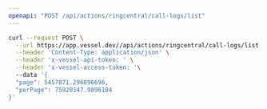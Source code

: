 ```yaml
---
openapi: "POST /api/actions/ringcentral/call-logs/list"
---
```


<RequestExample>

```bash Request
curl --request POST \
  --url https://app.vessel.dev//api/actions/ringcentral/call-logs/list \
  --header 'Content-Type: application/json' \
  --header 'x-vessel-api-token: ' \
  --header 'x-vessel-access-token: '\ 
  --data '{
  "page": 5457071.296896696,
  "perPage": 75920347.9896104
}'
```

</RequestExample>


      